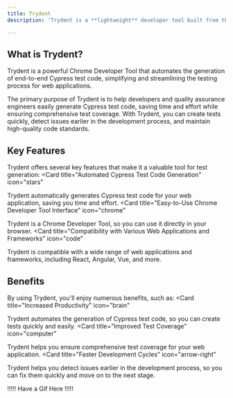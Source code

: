 ```yaml
---
title: Trydent
description: 'Trydent is a **lightweight** developer tool built from the ground up to **automate** the generation of Cypress test code, **simplifying** and **streamlining** the testing process for applications.'

---
```


## What is Trydent?
Trydent is a powerful Chrome Developer Tool that automates the generation of end-to-end Cypress test code, simplifying and streamlining the testing process for web applications.

The primary purpose of Trydent is to help developers and quality assurance engineers easily generate Cypress test code, saving time and effort while ensuring comprehensive test coverage.
With Trydent, you can create tests quickly, detect issues earlier in the development process, and maintain high-quality code standards.

## Key Features
Trydent offers several key features that make it a valuable tool for test generation:
<CardGroup cols={3}>
  <Card
    title="Automated Cypress Test Code Generation"
    icon="stars"
  >
  Trydent automatically generates Cypress test code for your web application, saving you time and effort.
  </Card>
  <Card
    title="Easy-to-Use Chrome Developer Tool Interface"
    icon="chrome"
  >
  Trydent is a Chrome Developer Tool, so you can use it directly in your browser.
  </Card>
  <Card
    title="Compatibility with Various Web Applications and Frameworks"
    icon="code"
  >
  Trydent is compatible with a wide range of web applications and frameworks, including React, Angular, Vue, and more.
  </Card>
</CardGroup>

## Benefits
By using Trydent, you'll enjoy numerous benefits, such as: 
<CardGroup cols={3}>
  <Card
    title="Increased Productivity"
    icon="brain"
  >
  Trydent automates the generation of Cypress test code, so you can create tests quickly and easily.
  </Card>
  <Card
    title="Improved Test Coverage"
    icon="computer"
  >
  Trydent helps you ensure comprehensive test coverage for your web application.
  </Card>
  <Card
    title="Faster Development Cycles"
    icon="arrow-right"
  >
  Trydent helps you detect issues earlier in the development process, so you can fix them quickly and move on to the next stage.
  </Card>
</CardGroup>


!!!!! Have a Gif Here !!!!!
